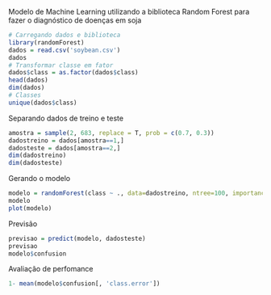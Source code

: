 Modelo de Machine Learning utilizando a biblioteca Random Forest para fazer o diagnóstico de doenças em soja
```r
# Carregando dados e biblioteca
library(randomForest)
dados = read.csv('soybean.csv')
dados
# Transformar classe em fator
dados$class = as.factor(dados$class)
head(dados)
dim(dados)
# Classes
unique(dados$class)
```
Separando dados de treino e teste
```r
amostra = sample(2, 683, replace = T, prob = c(0.7, 0.3))
dadostreino = dados[amostra==1,]
dadosteste = dados[amostra==2,]
dim(dadostreino)
dim(dadosteste)
```
Gerando o modelo
```r
modelo = randomForest(class ~ ., data=dadostreino, ntree=100, importance=T)
modelo
plot(modelo)
```
Previsão
```r
previsao = predict(modelo, dadosteste)
previsao
modelo$confusion
```
Avaliação de perfomance
```r
1- mean(modelo$confusion[, 'class.error'])
```

